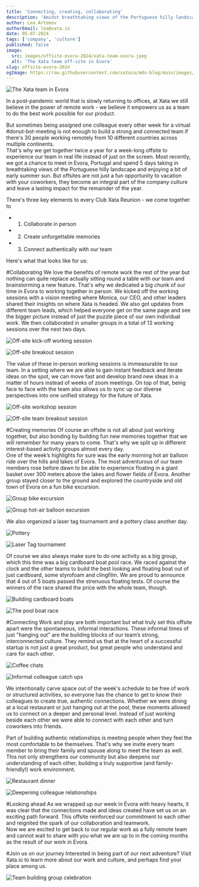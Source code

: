 ```yaml
---
title: 'Connecting, creating, collaborating'
description: 'Amidst breathtaking views of the Portuguese hilly landscape and early summer sun, we recap Xata's Spring 2024 offsite in Evora for connecting and collaborating with our colleagues.'
author: Lea Artemov
authorEmail: lea@xata.io
date: 05-07-2024
tags: ['company', 'culture']
published: false
image:
  src: images/offsite-evora-2024/xata-team-evora.jpeg
  alt: 'The Xata team off-site in Evora'
slug: offsite-evora-2024
ogImage: https://raw.githubusercontent.com/xataio/mdx-blog/main/images/offsite-evora-2024/xata-team-evora.jpeg
---
```


![The Xata team in Evora](images/offsite-evora-2024/xata-team-evora.jpeg)


In a post-pandemic world that is slowly returning to offices, at Xata we still believe in the power of remote work - we believe it empowers us as a team to do the best work possible for our product. 

But sometimes being assigned one colleague every other week for a virtual #donut-bot-meeting is not enough to build a strong and connected team if there's 30 people working remotely from 10 different countries across multiple continents.  
That's why we get together twice a year for a week-long offsite to experience our team in real life instead of just on the screen. 
Most recently, we got a chance to meet in Evora, Portugal and spend 5 days taking in breathtaking views of the Portuguese hilly landscape and enjoying a bit of early summer sun. 
But offsites are not just a fun opportunity to vacation with your coworkers, they become an integral part of the company culture and leave a lasting impact for the remainder of the year. 

There's three key elements to every Club Xata Reunion - we come together to 
- 1. Collaborate in person 
- 2. Create unforgettable memories 
- 3. Connect authentically with our team 


Here's what that looks like for us: 

#Collaborating 
We love the benefits of remote work the rest of the year but nothing can quite replace actually sitting round a table with our team and brainstorming a new feature. That's why we dedicated a big chunk of our time in Evora to working together in person. We kicked off the working sessions with a vision meeting where Monica, our CEO, and other leaders shared their insights on where Xata is headed. We also got updates from different team leads, which helped everyone get on the same page and see the bigger picture instead of just the puzzle piece of our own individual work. 
We then collaborated in smaller groups in a total of 13 working sessions over the next two days. 

![Off-site kick-off working session](images/offsite-evora-2024/collaborating-1.jpeg)

![Off-site breakout session](images/offsite-evora-2024/collaborating-2.jpeg)

The value of these in-person working sessions is immeasurable to our team. In a setting where we are able to gain instant feedback and iterate ideas on the spot, we can move fast and develop brand new ideas in a matter of hours instead of weeks of zoom meetings. On top of that, being face to face with the team also allows us to sync up our diverse perspectives into one unified strategy for the future of Xata. 

![Off-site workshop session](images/offsite-evora-2024/collaborating-3.jpeg)

![Off-site team breakout session](images/offsite-evora-2024/collaborating-4.jpeg)

#Creating memories
Of course an offsite is not all about just working together, but also bonding by building fun new memories together that we will remember for many years to come. That's why we split up in different interest-based activity groups almost every day.  
One of the week’s highlights for sure was the early morning hot air balloon ride over the hills and lakes of Evora. The most adventurous of our team members rose before dawn to be able to experience floating in a giant basket over 300 meters above the lakes and flower fields of Evora. 
Another group stayed closer to the ground and explored the countryside and old town of Evora on a fun bike excursion. 

![Group bike excursion](images/offsite-evora-2024/creating-memories-1.jpeg)

![Group hot-air balloon excursion](images/offsite-evora-2024/creating-memories-2.jpeg)

We also organized a laser tag tournament and a pottery class another day. 

![Pottery](images/offsite-evora-2024/creating-memories-3.jpeg)

![Laser Tag tournament](images/offsite-evora-2024/creating-memories-4.jpeg)

Of course we also always make sure to do one activity as a big group, which this time was a big cardboard boat pool race. We raced against the clock and the other teams to build the best looking and floating boat out of just cardboard, some styrofoam and clingfilm. We are proud to announce that 4 out of 5 boats passed the strenuous floating tests. Of course the winners of the race shared the price with the whole team, though. 

![Building cardboard boats](images/offsite-evora-2024/creating-memories-5.jpeg)

![The pool boat race](images/offsite-evora-2024/creating-memories-4.jpeg)


#Connecting 
Work and play are both important but what truly set this offsite apart were the spontaneous, informal interactions. These informal times of just "hanging out" are the building blocks of our team’s strong, interconnected culture. They remind us that at the heart of a successful startup is not just a great product, but great people who understand and care for each other.

![Coffee chats](images/offsite-evora-2024/connecting-1.jpeg)

![Informal colleague catch ups](images/offsite-evora-2024/connecting-2.jpeg)


We intentionally carve space out of the week's schedule to be free of work or structured activities, so everyone has the chance to get to know their colleagues to create true, authentic connections. Whether we were dining at a local restaurant or just hanging out at the pool, these moments allowed us to connect on a deeper and personal level. Instead of just working beside each other we were able to connect with each other and turn coworkers into friends. 

Part of building authentic relationships is meeting people when they feel the most comfortable to be themselves. That's why we invite every team member to bring their family and spouse along to meet the team as well. This not only strengthens our community but also deepens our understanding of each other, building a truly supportive (and family-friendly!) work environment.

![Restaurant dinner](images/offsite-evora-2024/connecting-1.jpeg)

![Deepening colleague relationships](images/offsite-evora-2024/connecting-2.jpeg)

#Looking ahead
As we wrapped up our week in Évora with heavy hearts, it was clear that the connections made and ideas created have set us on an exciting path forward. This offsite reinforced our commitment to each other and reignited the spark of our collaboration and teamwork.  
Now we are excited to get back to our regular work as a fully remote team and cannot wait to share with you what we are up to in the coming months as the result of our work in Evora. 

#Join us on our journey
Interested in being part of our next adventure? Visit Xata.io to learn more about our work and culture, and perhaps find your place among us.

![Team building group celebration](images/offsite-evora-2024/challenge-celebration.jpeg)

